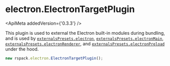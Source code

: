 
# electron.ElectronTargetPlugin

<ApiMeta addedVersion={'0.3.3'} />

This plugin is used to external the Electron built-in modules during bundling, and is used by [`externalsPresets.electron`](/config/externals#electron), [`externalsPresets.electronMain`](/config/externals#electronmain), [`externalsPresets.electronRenderer`](/config/externals#electronrenderer), and [`externalsPresets.electronPreload`](/config/externals#electronpreload) under the hood.

```js
new rspack.electron.ElectronTargetPlugin();
```
